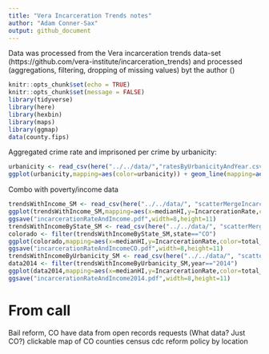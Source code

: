 ```yaml
---
title: "Vera Incarceration Trends notes"
author: "Adam Conner-Sax"
output: github_document
---
```


Data was processed from the Vera incarceration trends data-set (https://github.com/vera-institute/incarceration_trends) and processed (aggregations, filtering, dropping of missing values) byt the author ()

```r
knitr::opts_chunk$set(echo = TRUE)
knitr::opts_chunk$set(message = FALSE)
library(tidyverse)
library(here)
library(hexbin)
library(maps)
library(ggmap)
data(county.fips)
```

Aggregated crime rate and imprisoned per crime by urbanicity: 


```r
urbanicity <- read_csv(here("../../data/","ratesByUrbanicityAndYear.csv"))
ggplot(urbanicity,mapping=aes(color=urbanicity)) + geom_line(mapping=aes(x=year,y=CrimeRate)) + geom_point(mapping=aes(x=year,y=ImprisonedPerCrimeRate)) + facet_grid(rows=vars(urbanicity)) + scale_y_continuous(labels=scales::percent) + labs(x="Year",y="Rate",title="Crime and Prison Admission/Crime by Urbanicity",subtitle="Line is Crime and points are Prison Admission/Crime", caption="Data from Vera Institute of Justice")
```


Combo with poverty/income data

```r
trendsWithIncome_SM <- read_csv(here("../../data/", "scatterMergeIncarcerationRate_vs_MedianHIByYear.csv"))
ggplot(trendsWithIncome_SM,mapping=aes(x=medianHI,y=IncarcerationRate,color=total_pop)) + geom_point() + facet_wrap(~year,ncol=3) + scale_y_continuous(limits=c(NA,0.012), labels = scales::percent) + labs(title="Incarceration Rate vs. Median Income (entire US)") + xlab("Median Household Income (scaled to median=100)")
ggsave("incarcerationRateAndIncome.pdf",width=8,height=11)
trendsWithIncomeByState_SM <- read_csv(here("../../data/", "scatterMergeIncarcerationRate_vs_MedianHIByStateAndYear.csv"))
colorado <- filter(trendsWithIncomeByState_SM,state=="CO")
ggplot(colorado,mapping=aes(x=medianHI,y=IncarcerationRate,color=total_pop)) + geom_point() + facet_wrap(~year,ncol=3) + scale_y_continuous(limits=c(NA,0.012), labels = scales::percent) + labs(title = "Incarceration Rate vs. Median Income (Colorado)") +xlab("Median Household Income (scaled to median=100)")
ggsave("incarcerationRateAndIncomeCO.pdf",width=8,height=11)
trendsWithIncomeByUrbanicity_SM <- read_csv(here("../../data/", "scatterMergeIncarcerationRate_vs_MedianHIByUrbanicityAndYear.csv"))  %>% mutate (urbanicity = factor(urbanicity))
data2014 <- filter(trendsWithIncomeByUrbanicity_SM,year=="2014") 
ggplot(data2014,mapping=aes(x=medianHI,y=IncarcerationRate,color=total_pop)) + geom_point() + facet_wrap(vars(urbanicity),ncol=2) + scale_y_continuous(limits=c(NA,0.012), labels = scales::percent) + labs(title = "Incarceration Rate vs. Median Income (2014)") + xlab("Median Household Income (scaled to median=100)")
ggsave("incarcerationRateAndIncome2014.pdf",width=8,height=11)

```


# From call
Bail reform, CO
have data from open records requests (What data? Just CO?)
clickable map of CO counties
census
cdc
reform policy by location

